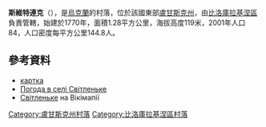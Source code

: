 {{coord|49|36|42|N|38|31|6|E|scale:100000|display=title}}

'''斯維特連克'''（{{lang-uk|Світленьке}}），是[[烏克蘭|烏克蘭]]的村落，位於該國東部[[盧甘斯克州|盧甘斯克州]]，由[[比洛庫拉基涅區|比洛庫拉基涅區]]負責管轄，始建於1770年，面積1.28平方公里，海拔高度119米，2001年人口84，人口密度每平方公里144.8人。

==參考資料==
* [http://w1.c1.rada.gov.ua/pls/z7502/A005?rdat1=01.01.2011&rf7571=17970 картка]{{dead link|date=2018年3月 |bot=InternetArchiveBot |fix-attempted=yes }}
* [http://weather.in.ua/ua/lyganskaja/23434 Погода в селі Світленьке] {{Wayback|url=http://weather.in.ua/ua/lyganskaja/23434 |date=20161003083202 }}
* [http://wikimapia.org/19297275/uk/Світленьке Світленьке] {{Wayback|url=http://wikimapia.org/19297275/uk/%D0%A1%D0%B2%D1%96%D1%82%D0%BB%D0%B5%D0%BD%D1%8C%D0%BA%D0%B5 |date=20161003190335 }} на Вікімапії

{{DEFAULTSORT:Світленьке}}
[[Category:盧甘斯克州村落|Category:盧甘斯克州村落]]
[[Category:比洛庫拉基涅區村落|Category:比洛庫拉基涅區村落]]


{{Luhansk-geo-stub}}